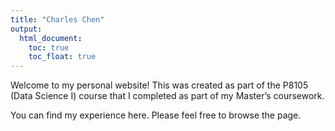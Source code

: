 ```yaml
---
title: "Charles Chen"
output: 
  html_document:
    toc: true
    toc_float: true
---
```


Welcome to my personal website! This was created as part of the P8105 (Data Science I) course that I completed as part of my Master's coursework.

You can find my experience here. Please feel free to browse the page.
